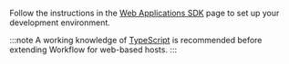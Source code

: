 Follow the instructions in the [Web Applications SDK](../sdk-web-overview.mdx) page to set up your development environment.

:::note
A working knowledge of [TypeScript](https://www.typescriptlang.org/) is recommended before extending Workflow for web-based hosts.
:::
